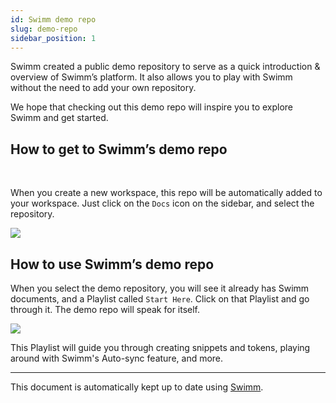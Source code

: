 ```yaml
---
id: Swimm demo repo
slug: demo-repo
sidebar_position: 1
---
```


Swimm created a public demo repository to serve as a quick introduction & overview of Swimm’s platform. It also allows you to play with Swimm without the need to add your own repository.

We hope that checking out this demo repo will inspire you to explore Swimm and get started.

## How to get to Swimm’s demo repo

<br/>

When you create a new workspace, this repo will be automatically added to your workspace. Just click on the `Docs` icon on the sidebar, and select the repository.


![](../../static/img/find_demo_repo.jpg)

## How to use Swimm’s demo repo

When you select the demo repository, you will see it already has Swimm documents, and a Playlist called `Start Here`. Click on that Playlist and go through it. The demo repo will speak for itself.

![](../../static/img/demo_repo_start.jpg)

This Playlist will guide you through creating snippets and tokens, playing around with Swimm's Auto-sync feature, and more.

---
This document is automatically kept up to date using [Swimm](https://swimm.io).

